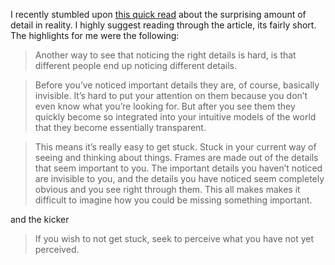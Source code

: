 I recently stumbled upon
[this quick read](http://johnsalvatier.org/blog/2017/reality-has-a-surprising-amount-of-detail)
about the surprising amount of detail in reality. I highly suggest reading
through the article, its fairly short. The highlights for me were the following:

> Another way to see that noticing the right details is hard, is that different
> people end up noticing different details.

> Before you’ve noticed important details they are, of course, basically
> invisible. It’s hard to put your attention on them because you don’t even know
> what you’re looking for. But after you see them they quickly become so
> integrated into your intuitive models of the world that they become
> essentially transparent.

> This means it’s really easy to get stuck. Stuck in your current way of seeing
> and thinking about things. Frames are made out of the details that seem
> important to you. The important details you haven’t noticed are invisible to
> you, and the details you have noticed seem completely obvious and you see
> right through them. This all makes makes it difficult to imagine how you could
> be missing something important.

and the kicker

> If you wish to not get stuck, seek to perceive what you have not yet
> perceived.
